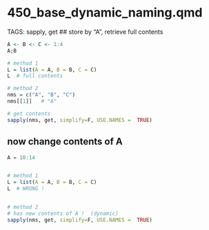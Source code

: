 # 450_base_dynamic_naming.qmd

TAGS:   sapply, get 
## store by "A",  retrieve full contents 
```r
A <- B <- C <- 1:4
A;B

# method 1
L = list(A = A, B = B, C = C)
L  # full contents

# method 2
nms = c("A", "B", "C")
nms[[1]]   # "A"

# get contents
sapply(nms, get, simplify=F, USE.NAMES =  TRUE)
```

## now change contents of A
```r
A = 10:14


# method 1
L = list(A = A, B = B, C = C)
L  # WRONG !


# method 2
# has new contents of A !  (dynamic)
sapply(nms, get, simplify=F, USE.NAMES =  TRUE)
```
